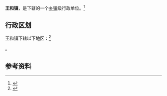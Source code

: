 {{中国乡级行政区|14/04/31/103/000}}

'''王和镇'''，是{{PRC admin/fullname|14/04/31/103/000|3}}下辖的一个[[乡镇|乡镇]]级行政单位。<ref>{{PRC admin/ref sgc|{{PRC admin/parent|14/04/31/103/000}}}}</ref>

== 行政区划 ==

王和镇下辖以下地区：<ref>{{PRC admin/ref sgc|14/04/31/103/000}}</ref>

{{PRC admin/children|14/04/31/103/000}}。

== 参考资料 ==

{{reflist}}

{{行政区划小作品}}
{{PRC admin/navcat|14/04/31/103/000}}